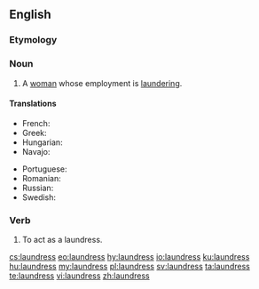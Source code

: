 ==English==

===Etymology===
{{suffix|launderer|ess|lang=en}}

===Noun===
{{en-noun|es}}
# A [[woman]] whose employment is [[laundering]].

====Translations====
{{trans-top|A woman whose employment is laundering}}
* French: {{t+|fr|blanchisseuse|f}}
* Greek: {{t+|el|πλύστρα|f|sc=Grek}}
* Hungarian: {{t+|hu|mosónő}}
* Navajo: {{t|nv|asdzání daʼiigisígíí}}
{{trans-mid}}
* Portuguese: {{t+|pt|lavadeira|f}}
* Romanian: {{t+|ro|spălătoreasă|f}}
* Russian: {{t+|ru|пра́чка|f}}
* Swedish: {{t|sv|tvätterska}}
{{trans-bottom}}

===Verb===
{{en-verb|es}}

# {{lb|en|obsolete}} To act as a laundress.

[[cs:laundress]]
[[eo:laundress]]
[[hy:laundress]]
[[io:laundress]]
[[ku:laundress]]
[[hu:laundress]]
[[my:laundress]]
[[pl:laundress]]
[[sv:laundress]]
[[ta:laundress]]
[[te:laundress]]
[[vi:laundress]]
[[zh:laundress]]